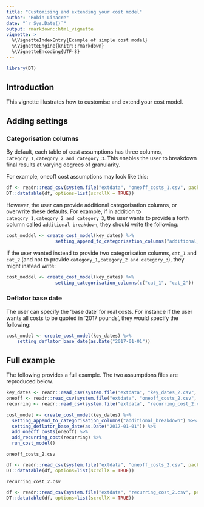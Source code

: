 ```yaml
---
title: "Customising and extending your cost model"
author: "Robin Linacre"
date: "`r Sys.Date()`"
output: rmarkdown::html_vignette
vignette: >
  %\VignetteIndexEntry{Example of simple cost model}
  %\VignetteEngine{knitr::rmarkdown}
  %\VignetteEncoding{UTF-8}
---
```


```r
library(DT)

```

## Introduction

This vignette illustrates how to customise and extend your cost model.

## Adding settings

### Categorisation columns

By default, each table of cost assumptions has three columns, `category_1,category_2 and category_3`.  This enables the user to breakdown final results at varying degrees of granularity.

For example, oneoff cost assumptions may look like this:

```r

df <- readr::read_csv(system.file("extdata", "oneoff_costs_1.csv", package="costmodelr"), col_types=readr::cols())
DT::datatable(df, options=list(scrollX = TRUE))
```

However, the user can provide additional categorisation columns, or overwrite these defaults.  For example, if in addition to `category_1,category_2 and category_3`, the user wants to provide a forth column called `additional breakdown`, they should write the following:

```r
cost_moddel <- create_cost_model(key_dates) %>%
                  setting_append_to_categorisation_columns("additional_breakdown")
```

If the user wanted instead to provide two categorisation columns, `cat_1` and `cat_2` (and not to provide `category_1,category_2 and category_3`), they might instead write:

```r
cost_moddel <- create_cost_model(key_dates) %>%
                  setting_categorisation_columns(c("cat_1", "cat_2"))
```

### Deflator base date

The user can specify the 'base date' for real costs.  For instance if the user wants all costs to be quoted in '2017 pounds', they would specify the following:

  
    
```r
cost_model <- create_cost_model(key_dates) %>%
    setting_deflator_base_date(as.Date("2017-01-01"))
```
    
## Full example

The following provides a full example.  The two assumptions files are reproduced below.

```r
key_dates <- readr::read_csv(system.file("extdata", "key_dates_2.csv", package="costmodelr")))
oneoff <- readr::read_csv(system.file("extdata", "oneoff_costs_2.csv", package="costmodelr")))
recurring <- readr::read_csv(system.file("extdata", "recurring_cost_2.csv", package="costmodelr")))

cost_model <- create_cost_model(key_dates) %>%
  setting_append_to_categorisation_columns("additional_breakdown") %>%
  setting_deflator_base_date(as.Date("2017-01-01")) %>%
  add_oneoff_costs(oneoff) %>%
  add_recurring_cost(recurring) %>%
  run_cost_model()
```

`oneoff_costs_2.csv`

```r
df <- readr::read_csv(system.file("extdata", "oneoff_costs_2.csv", package="costmodelr"), col_types=readr::cols())
DT::datatable(df, options=list(scrollX = TRUE))
```

`recurring_cost_2.csv`

```r
df <- readr::read_csv(system.file("extdata", "recurring_cost_2.csv", package="costmodelr"), col_types=readr::cols())
DT::datatable(df, options=list(scrollX = TRUE))
```
